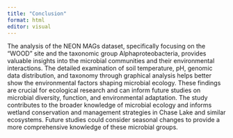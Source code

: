 ```yaml
---
title: "Conclusion"
format: html
editor: visual
---
```


The analysis of the NEON MAGs dataset, specifically focusing on the "WOOD" site and the taxonomic group Alphaproteobacteria, provides valuable insights into the microbial communities and their environmental interactions. The detailed examination of soil temperature, pH, genomic data distribution, and taxonomy through graphical analysis helps better show the environmental factors shaping microbial ecology. These findings are crucial for ecological research and can inform future studies on microbial diversity, function, and environmental adaptation. The study contributes to the broader knowledge of microbial ecology and informs wetland conservation and management strategies in Chase Lake and similar ecosystems. Future studies could consider seasonal changes to provide a more comprehensive knowledge of these microbial groups.
